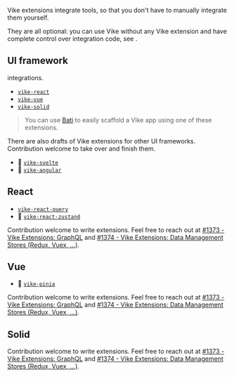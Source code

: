 
Vike extensions integrate tools, so that you don't have to manually integrate them yourself.

They are all optional: you can use Vike without any Vike extension and have complete control over integration code, see <Link href="/why#optional-control" />.

## UI framework

<Link text="UI framework" href="/ui-framework" /> integrations.

 - [`vike-react`](https://github.com/vikejs/vike-react)
 - [`vike-vue`](https://github.com/vikejs/vike-vue)
 - [`vike-solid`](https://github.com/vikejs/vike-solid)

> You can use [Bati](https://batijs.dev/) to easily scaffold a Vike app using one of these extensions.

There are also drafts of Vike extensions for other UI frameworks. Contribution welcome to take over and finish them.

 - :construction: [`vike-svelte`](https://github.com/brandonxiang/vike-svelte)
 - :construction: [`vike-angular`](https://github.com/vikejs/vike-angular)


## React

 - [`vike-react-query`](https://github.com/vikejs/vike-react/tree/main/packages/vike-react-query)
 - :construction: [`vike-react-zustand`](https://github.com/vikejs/vike-react/pull/57)

Contribution welcome to write extensions. Feel free to reach out at [#1373 - Vike Extensions: GraphQL](https://github.com/vikejs/vike/issues/1373) and [#1374 - Vike Extensions: Data Management Stores (Redux, Vuex, ...)](https://github.com/vikejs/vike/issues/1374).


## Vue

 - :construction: [`vike-pinia`](https://github.com/vikejs/vike-vue/tree/main/packages/vike-pinia)

Contribution welcome to write extensions. Feel free to reach out at [#1373 - Vike Extensions: GraphQL](https://github.com/vikejs/vike/issues/1373) and [#1374 - Vike Extensions: Data Management Stores (Redux, Vuex, ...)](https://github.com/vikejs/vike/issues/1374).


## Solid

Contribution welcome to write extensions. Feel free to reach out at [#1373 - Vike Extensions: GraphQL](https://github.com/vikejs/vike/issues/1373) and [#1374 - Vike Extensions: Data Management Stores (Redux, Vuex, ...)](https://github.com/vikejs/vike/issues/1374).
